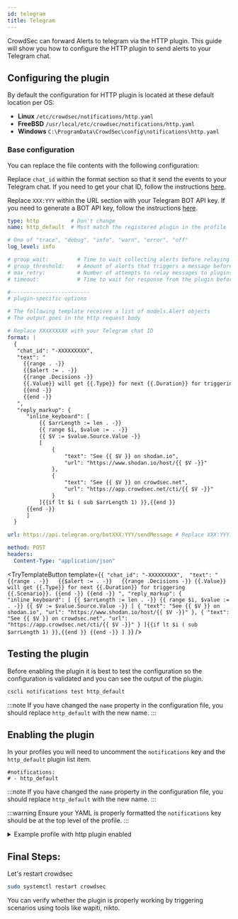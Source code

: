 ```yaml
---
id: telegram
title: Telegram
---
```



CrowdSec can forward Alerts to telegram via the HTTP plugin. This guide will show you how to configure the HTTP plugin to send alerts to your Telegram chat.

## Configuring the plugin

By default the configuration for HTTP plugin is located at these default location per OS:

- **Linux** `/etc/crowdsec/notifications/http.yaml`
- **FreeBSD** `/usr/local/etc/crowdsec/notifications/http.yaml`
- **Windows** `C:\ProgramData\CrowdSec\config\notifications\http.yaml`

### Base configuration

You can replace the file contents with the following configuration:

Replace `chat_id` within the format section so that it send the events to your Telegram chat. If you need to get your chat ID, follow the instructions [here](https://stackoverflow.com/questions/32423837/telegram-bot-how-to-get-a-group-chat-id).

Replace `XXX:YYY` within the URL section with your Telegram BOT API key. If you need to generate a BOT API key, follow the instructions [here](https://core.telegram.org/bots#how-do-i-create-a-bot).

```yaml
type: http          # Don't change
name: http_default  # Must match the registered plugin in the profile

# One of "trace", "debug", "info", "warn", "error", "off"
log_level: info

# group_wait:         # Time to wait collecting alerts before relaying a message to this plugin, eg "30s"
# group_threshold:    # Amount of alerts that triggers a message before <group_wait> has expired, eg "10"
# max_retry:          # Number of attempts to relay messages to plugins in case of error
# timeout:            # Time to wait for response from the plugin before considering the attempt a failure, eg "10s"

#-------------------------
# plugin-specific options

# The following template receives a list of models.Alert objects
# The output goes in the http request body

# Replace XXXXXXXXX with your Telegram chat ID
format: |
  {
   "chat_id": "-XXXXXXXXX", 
   "text": "
     {{range . -}}  
     {{$alert := . -}}  
     {{range .Decisions -}}
     {{.Value}} will get {{.Type}} for next {{.Duration}} for triggering {{.Scenario}}.
     {{end -}}
     {{end -}}
   ",
   "reply_markup": {
      "inline_keyboard": [
          {{ $arrLength := len . -}}
          {{ range $i, $value := . -}}
          {{ $V := $value.Source.Value -}}
          [
              {
                  "text": "See {{ $V }} on shodan.io",
                  "url": "https://www.shodan.io/host/{{ $V -}}"
              },
              {
                  "text": "See {{ $V }} on crowdsec.net",
                  "url": "https://app.crowdsec.net/cti/{{ $V -}}"
              }
          ]{{if lt $i ( sub $arrLength 1) }},{{end }}
      {{end -}}
      ]
  }

url: https://api.telegram.org/botXXX:YYY/sendMessage # Replace XXX:YYY with your API key

method: POST
headers:
  Content-Type: "application/json"
```

<TryTemplateButton 
    template={`{
 "chat_id": "-XXXXXXXXX", 
 "text": "
   {{range . -}}  
   {{$alert := . -}}  
   {{range .Decisions -}}
   {{.Value}} will get {{.Type}} for next {{.Duration}} for triggering {{.Scenario}}.
   {{end -}}
   {{end -}}
 ",
 "reply_markup": {
    "inline_keyboard": [
        {{ $arrLength := len . -}}
        {{ range $i, $value := . -}}
        {{ $V := $value.Source.Value -}}
        [
            {
                "text": "See {{ $V }} on shodan.io",
                "url": "https://www.shodan.io/host/{{ $V -}}"
            },
            {
                "text": "See {{ $V }} on crowdsec.net",
                "url": "https://app.crowdsec.net/cti/{{ $V -}}"
            }
        ]{{if lt $i ( sub $arrLength 1) }},{{end }}
    {{end -}}
    ]
}`}
/>

## Testing the plugin

Before enabling the plugin it is best to test the configuration so the configuration is validated and you can see the output of the plugin. 

```bash
cscli notifications test http_default
```

:::note
If you have changed the `name` property in the configuration file, you should replace `http_default` with the new name.
:::

## Enabling the plugin

In your profiles you will need to uncomment the `notifications` key and the `http_default` plugin list item.

```
#notifications:
# - http_default 
```

:::note
If you have changed the `name` property in the configuration file, you should replace `http_default` with the new name.
:::

:::warning
Ensure your YAML is properly formatted the `notifications` key should be at the top level of the profile.
:::

<details>

<summary>Example profile with http plugin enabled</summary>

```yaml
name: default_ip_remediation
#debug: true
filters:
 - Alert.Remediation == true && Alert.GetScope() == "Ip"
decisions:
 - type: ban
   duration: 4h
#duration_expr: Sprintf('%dh', (GetDecisionsCount(Alert.GetValue()) + 1) * 4)
#highlight-next-line
notifications:
#highlight-next-line
  - http_default
on_success: break
```

</details>

## Final Steps:

Let's restart crowdsec

```bash
sudo systemctl restart crowdsec
```

You can verify whether the plugin is properly working by triggering scenarios using tools like wapiti, nikto.
